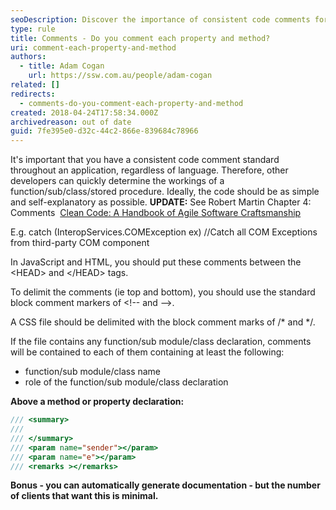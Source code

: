 ```yaml
---
seoDescription: Discover the importance of consistent code comments for better readability and maintainability across all programming languages.
type: rule
title: Comments - Do you comment each property and method?
uri: comment-each-property-and-method
authors:
  - title: Adam Cogan
    url: https://ssw.com.au/people/adam-cogan
related: []
redirects:
  - comments-do-you-comment-each-property-and-method
created: 2018-04-24T17:58:34.000Z
archivedreason: out of date
guid: 7fe395e0-d32c-44c2-866e-839684c78966
---
```


It's important that you have a consistent code comment standard throughout an application, regardless of language. Therefore, other developers can quickly determine the workings of a function/sub/class/stored procedure. Ideally, the code should be as simple and self-explanatory as possible.
**UPDATE:** See Robert Martin Chapter 4: Comments  [Clean Code: A Handbook of Agile Software Craftsmanship](https&#58;//www.amazon.com/Clean-Code-Handbook-Software-Craftsmanship/dp/0132350882)

E.g. catch (InteropServices.COMException ex) //Catch all COM Exceptions from third-party COM component

In JavaScript and HTML, you should put these comments between the
&lt;HEAD&gt; and &lt;/HEAD&gt;
tags.

To delimit the comments (ie top and bottom), you should use the standard block comment markers of
&lt;!-- and --&gt;.

A CSS file should be delimited with the block comment marks of
/\* and \*/.

If the file contains any function/sub module/class declaration, comments will be contained to each of them containing at least the following:

* function/sub module/class name
* role of the function/sub module/class declaration

**Above a method or property declaration:**

```cs
/// <summary>
///
/// </summary>
/// <param name="sender"></param>
/// <param name="e"></param>
/// <remarks ></remarks>
```

**Bonus - you can automatically generate documentation - but the number of clients that want this is minimal.**